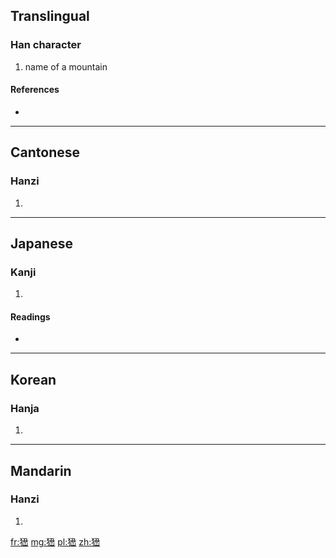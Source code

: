==Translingual==

===Han character===
{{Han char|rn=46|rad=山|as=07|sn=10|four=4727<sub>1</sub>|canj=大竹弓土山 (KHNGU)}}

# name of a mountain

====References====
* {{Han ref|kx=0311.330|dkj=08096|dj=0612.020|hdz=21350.090|uh=5CF1|ud=23793|bh=D16F|bd=53615}}

----

==Cantonese==

===Hanzi===
{{yue-hanzi|jyut=|y=naau4}}

# {{defn|lang=yue|sort=山07}}

----

==Japanese==

===Kanji===
{{ja-kanji|grade=|rs=山07}}

# {{defn|lang=ja|sort=山07}}

====Readings====
* {{ja-readings|on=[[どう]] (dō), [[のう]] (nō)|kun=}}

----

==Korean==

===Hanja===
{{ko-hanja|hangeul=노|rv=no|mr=no}}

# {{defn|lang=ko|sort=山07}}

----

==Mandarin==

===Hanzi===
{{cmn-hanzi|pin=[[náo]] ([[nao2]])|wg=nao<sup>2</sup>}}

# {{defn|lang=cmn|sort=山07}}

[[fr:峱]]
[[mg:峱]]
[[pl:峱]]
[[zh:峱]]